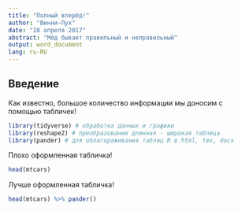 ```yaml
---
title: "Полный вперёд!"
author: "Винни-Пух"
date: "28 апреля 2017"
abstract: "Мёд бывает правильный и неправильный"
output: word_document
lang: ru-RU
---
```


## Введение

Как известно, большое количество информации мы доносим с помощью табличек!

```r
library(tidyverse) # обработка данных и графики
library(reshape2) # преобразование длинная - широкая таблица
library(pander) # для облагораживания таблиц R в html, tex, docx
```

Плохо оформленная табличка!
```r
head(mtcars)
```

Лучше оформленная табличка!
```r
head(mtcars) %>% pander()
```


